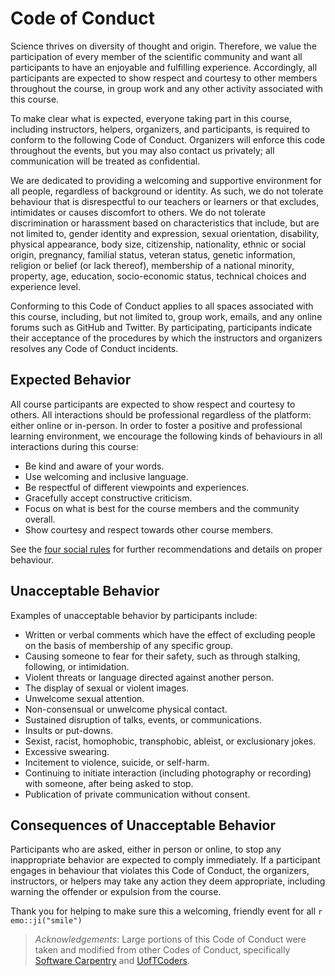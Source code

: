 # Code of Conduct {#conduct}

Science thrives on diversity of thought and origin. Therefore, we value the participation
of every member of the scientific community and want all participants to have an
enjoyable and fulfilling experience. Accordingly, all participants are expected
to show respect and courtesy to other members throughout the course, in group
work and any other activity associated with this course.

To make clear what is expected, everyone taking part in this course, including
instructors, helpers, organizers, and participants, is required to conform to
the following Code of Conduct. Organizers will enforce this code throughout the
events, but you may also contact us privately; all communication will be treated
as confidential.

We are dedicated to providing a welcoming and supportive environment
for all people, regardless of background or identity. As such, we do not
tolerate behaviour that is disrespectful to our teachers or learners or that
excludes, intimidates or causes discomfort to others. We do not tolerate
discrimination or harassment based on characteristics that include, but are not
limited to, gender identity and expression, sexual orientation, disability,
physical appearance, body size, citizenship, nationality, ethnic or social
origin, pregnancy, familial status, veteran status, genetic information,
religion or belief (or lack thereof), membership of a national minority,
property, age, education, socio-economic status, technical choices and
experience level.

Conforming to this Code of Conduct applies to all spaces associated with this course,
including, but not limited to, group work, emails, and any online forums such as
GitHub and Twitter. By participating, participants indicate their acceptance of
the procedures by which the instructors and organizers resolves any Code of
Conduct incidents.

## Expected Behavior

All course participants are expected to show respect and courtesy to others. All
interactions should be professional regardless of the platform: either online or
in-person. In order to foster a positive and professional learning environment,
we encourage the following kinds of behaviours in all interactions during this
course:

- Be kind and aware of your words.
- Use welcoming and inclusive language.
- Be respectful of different viewpoints and experiences.
- Gracefully accept constructive criticism.
- Focus on what is best for the course members and the community overall.
- Show courtesy and respect towards other course members.

See the [four social rules](https://www.recurse.com/manual#sub-sec-social-rules)
for further recommendations and details on proper behaviour.

## Unacceptable Behavior

Examples of unacceptable behavior by participants include:

- Written or verbal comments which have the effect of excluding people on the basis of membership of any specific group.
- Causing someone to fear for their safety, such as through stalking, following, or intimidation.
- Violent threats or language directed against another person.
- The display of sexual or violent images.
- Unwelcome sexual attention.
- Non-consensual or unwelcome physical contact.
- Sustained disruption of talks, events, or communications.
- Insults or put-downs.
- Sexist, racist, homophobic, transphobic, ableist, or exclusionary jokes.
- Excessive swearing.
- Incitement to violence, suicide, or self-harm.
- Continuing to initiate interaction (including photography or recording) with someone, after being asked to stop.
- Publication of private communication without consent.

## Consequences of Unacceptable Behavior

Participants who are asked, either in person or online, to stop any
inappropriate behavior are expected to comply immediately. If a participant
engages in behaviour that violates this Code of Conduct, the organizers,
instructors, or helpers may take any action they deem appropriate, including
warning the offender or expulsion from the course.

Thank you for helping to make sure this a welcoming, friendly event for all `r emo::ji("smile")`

> *Acknowledgements*: Large portions of this Code of Conduct were taken and modified
from other Codes of Conduct, specifically
[Software Carpentry](https://docs.carpentries.org/topic_folders/policies/code-of-conduct.html)
and [UofTCoders](https://github.com/UofTCoders/studyGroup/blob/gh-pages/codeOfConduct.md).
